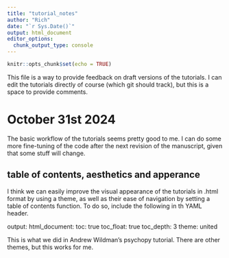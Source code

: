 ```yaml
---
title: "tutorial_notes"
author: "Rich"
date: "`r Sys.Date()`"
output: html_document
editor_options: 
  chunk_output_type: console
---
```


```r
knitr::opts_chunk$set(echo = TRUE)
```

This file is a way to provide feedback on draft versions of the tutorials. 
I can edit the tutorials directly of course (which git should track), but this is a space to provide comments.

# October 31st 2024 #

The basic workflow of the tutorials seems pretty good to me.
I can do some more fine-tuning of the code after the next revision of the manuscript,
given that some stuff will change.

## table of contents, aesthetics and apperance ##

I think we can easily improve the visual appearance of the tutorials in .html format by using a theme,
as well as their ease of navigation by setting a table of contents function.
To do so, include the following in th YAML header.

output: 
  html_document:
    toc: true
    toc_float: true
    toc_depth: 3
    theme: united

This is what we did in Andrew Wildman's psychopy tutorial. 
There are other themes, but this works for me.


